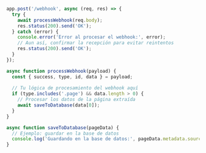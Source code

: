 ```javascript
app.post('/webhook', async (req, res) => {
  try {
    await processWebhook(req.body);
    res.status(200).send('OK');
  } catch (error) {
    console.error('Error al procesar el webhook:', error);
    // Aun así, confirmar la recepción para evitar reintentos
    res.status(200).send('OK');
  }
});

async function processWebhook(payload) {
  const { success, type, id, data } = payload;
  
  // Tu lógica de procesamiento del webhook aquí
  if (type.includes('.page') && data.length > 0) {
    // Procesar los datos de la página extraída
    await saveToDatabase(data[0]);
  }
}

async function saveToDatabase(pageData) {
  // Ejemplo: guardar en la base de datos
  console.log('Guardando en la base de datos:', pageData.metadata.sourceURL);
}
```

